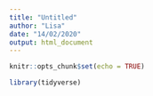 ```yaml
---
title: "Untitled"
author: "Lisa"
date: "14/02/2020"
output: html_document
---
```


```r
knitr::opts_chunk$set(echo = TRUE)

library(tidyverse)
```
